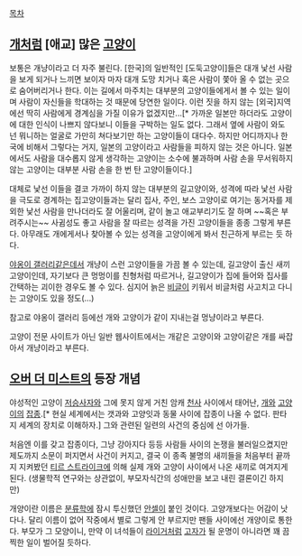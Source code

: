 [[목차]]
== [[개]]처럼 [애교] 많은 [[고양이]] ==
보통은 개냥이라고 더 자주 불린다. [한국]의 일반적인 [도둑고양이]들은 대개 낯선 사람을 보게 되거나 느끼면 보이자 마자 대개 도망 치거나 혹은 사람이 쫓아 올 수 없는 곳으로 숨어버리거나 한다. 이는 길에서 마주치는 대부분의 고양이들에게서 볼 수 있는 일이며 사람이 자신들을 학대하는 것 때문에 당연한 일이다. 이런 짓을 하지 않는 [외국]지역에선 딱히 사람에게 경계심을 가질 이유가 없겠지만...[* 가까운 일본만 하더라도 고양이에 대한 인식이 나쁘지 않다보니 이들을 구박하는 일도 없다. 그래서 옆에 사람이 와도 넌 뭐니하는 얼굴로 가만히 쳐다보기만 하는 고양이들이 대다수. 하지만 어디까지나 한국에 비해서 그렇다는 거지, 일본의 고양이라고 사람들을 피하지 않는 것은 아니다. 일본에서도 사람을 대수롭지 않게 생각하는 고양이는 소수에 불과하며 사람 손을 무서워하지 않는 고양이는 대부분 사람 손을 한 번 탄 고양이들이다.]

대체로 낯선 이들을 결코 가까이 하지 않는 대부분의 길고양이와, 성격에 따라 낯선 사람을 극도로 경계하는 집고양이들과는 달리 집사, 주인, 보스 고양이로 여기는 동거자를 제외한 낯선 사람을 만나더라도 잘 어울리며, 같이 놀고 애교부리기도 잘 하며 ~~혹은 부려주시는~~ 사귐성도 좋고 사람을 잘 따르는 성격을 가진 고양이들을 종종 그렇게 부른다. 아무래도 개에게서나 찾아볼 수 있는 성격을 고양이에게 봐서 친근하게 부르는 듯 하다.

[[야옹이 갤러리]]같은데서 개냥이 스런 고양이들을 가끔 볼 수 있는데, 길고양이 출신 새끼 고양이인데, 자기보다 큰 멍멍이를 친형처럼 따르거나, 길고양이가 집에 들어와 집사를 간택하는 괴이한 경우도 볼 수 있다. 심지어 늙은 [[비글]]이 키워서 비글처럼 사고치고 다니는 고양이도 있을 정도(...)

참고로 야옹이 갤러리 등에선 개와 고양이가 같이 지내는걸 멍냥이라고 부른다.

고양이 전문 사이트가 아닌 일반 웹사이트에서는 개같은 고양이와 고양이같은 개를 싸잡아서 개냥이라고 부른다.
== [[오버 더 미스트]]의 등장 개념 ==
야성적인 고양이 [[저승사자]]와 그에 못지 않게 거친 암캐 [[천사]] 사이에서 태어난, [[개]]와 [[고양이]]의 [[잡종]].[* 현실 세계에서는 갯과와 고양잇과 동물 사이에 잡종이 나올 수 없다. 판타지 세계의 장치로 이해하자.] 그와 관련된 일련의 사건의 중심에 선 아가들.

처음엔 이를 갖고 잡종이다, 그냥 강아지다 등등 사람들 사이의 논쟁을 불러일으켰지만 제도까지 소문이 퍼지면서 사건이 커지고, 결국 이 종족 불명의 새끼들을 처음부터 끝까지 지켜봤던 [[티르 스트라이크]]에 의해 실제 개와 고양이 사이에서 나온 새끼로 여겨지게 된다. (생물학적 연구와는 상관없이, 부모자식간의 성애만을 보고 내린 결론이긴 하지만) 

개양이란 이름은 [[분류학]]에 잠시 투신했던 [[안셀]]이 붙인 것이다. 고양개보다는 어감이 낫다나. 달리 이름이 없어 작중에서 별로 그렇게 안 부르지만 팬들 사이에선 개양이로 통한다. 부모가 그 모양이니, 만약 이 녀석들이 [[라이거]]처럼 [[고자]]가 될 운명이 아니라면 꽤 끔찍한 일이 벌어질 듯하다.
